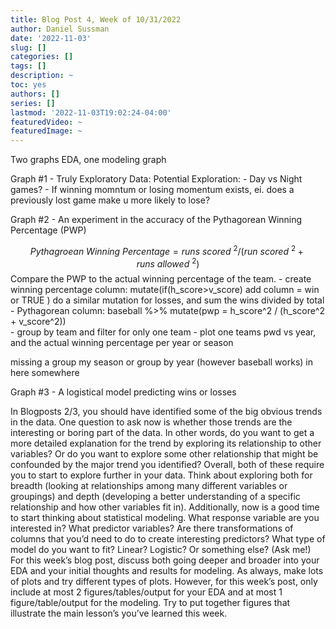 ```yaml
---
title: Blog Post 4, Week of 10/31/2022
author: Daniel Sussman
date: '2022-11-03'
slug: []
categories: []
tags: []
description: ~
toc: yes
authors: []
series: []
lastmod: '2022-11-03T19:02:24-04:00'
featuredVideo: ~
featuredImage: ~
---
```


Two graphs EDA, one modeling graph

Graph #1 - Truly Exploratory Data: 
Potential Exploration: 
 - Day vs Night games?
 - If winning momntum or losing momentum exists, ei. does a previously lost game make u more     likely to lose?


Graph #2 - An experiment in the accuracy of the Pythagorean Winning Percentage (PWP)

$$Pythagroean\ Winning\ Percentage = runs\ scored\ ^{2} / (run\ scored\ ^{2} + runs\ allowed\  ^{2})$$
Compare the PWP to the actual winning percentage of the team. 
 - create winning percentage column: mutate(if(h_score>v_score) add column = win or TRUE )
      do a similar mutation for losses, and sum the wins divided by total 
 - Pythagorean column: baseball %>% mutate(pwp = h_score^2 / (h_score^2 + v_score^2))  
 - group by team and filter for only one team
 - plot one teams pwd vs year, and the actual winning percentage per year or season 

 missing a group my season or group  by year (however baseball works) in here somewhere 

Graph #3 - A logistical model predicting wins or losses

In Blogposts 2/3, you should have identified some of the big obvious trends in the data. One question to ask now is whether those trends are the interesting or boring part of the data. In other words, do you want to get a more detailed explanation for the trend by exploring its relationship to other variables? Or do you want to explore some other relationship that might be confounded by the major trend you identified? Overall, both of these require you to start to explore further in your data. Think about exploring both for breadth (looking at relationships among many different variables or groupings) and depth (developing a better understanding of a specific relationship and how other variables fit in).
Additionally, now is a good time to start thinking about statistical modeling. What response variable are you interested in? What predictor variables? Are there transformations of columns that you’d need to do to create interesting predictors? What type of model do you want to fit? Linear? Logistic? Or something else? (Ask me!)
For this week’s blog post, discuss both going deeper and broader into your EDA and your initial thoughts and results for modeling. As always, make lots of plots and try different types of plots. However, for this week’s post, only include at most 2 figures/tables/output for your EDA and at most 1 figure/table/output for the modeling. Try to put together figures that illustrate the main lesson’s you’ve learned this week.
